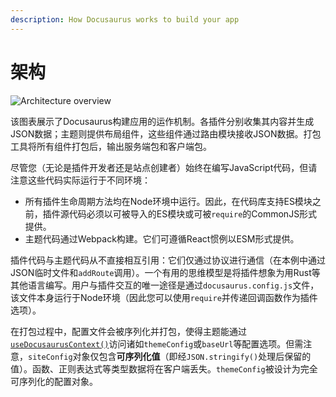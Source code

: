 ```yaml
---
description: How Docusaurus works to build your app
---
```


# 架构


<Zoom>

![Architecture overview](/img/architecture.png)

</Zoom>

该图表展示了Docusaurus构建应用的运作机制。各插件分别收集其内容并生成JSON数据；主题则提供布局组件，这些组件通过路由模块接收JSON数据。打包工具将所有组件打包后，输出服务端包和客户端包。

尽管您（无论是插件开发者还是站点创建者）始终在编写JavaScript代码，但请注意这些代码实际运行于不同环境：

- 所有插件生命周期方法均在Node环境中运行。因此，在代码库支持ES模块之前，插件源代码必须以可被导入的ES模块或可被`require`的CommonJS形式提供。
- 主题代码通过Webpack构建。它们可遵循React惯例以ESM形式提供。

插件代码与主题代码从不直接相互引用：它们仅通过协议进行通信（在本例中通过JSON临时文件和`addRoute`调用）。一个有用的思维模型是将插件想象为用Rust等其他语言编写。用户与插件交互的唯一途径是通过`docusaurus.config.js`文件，该文件本身运行于Node环境（因此您可以使用`require`并传递回调函数作为插件选项）。

在打包过程中，配置文件会被序列化并打包，使得主题能通过[`useDocusaurusContext()`](../docusaurus-core.mdx#useDocusaurusContext)访问诸如`themeConfig`或`baseUrl`等配置选项。但需注意，`siteConfig`对象仅包含**可序列化值**（即经`JSON.stringify()`处理后保留的值）。函数、正则表达式等类型数据将在客户端丢失。`themeConfig`被设计为完全可序列化的配置对象。